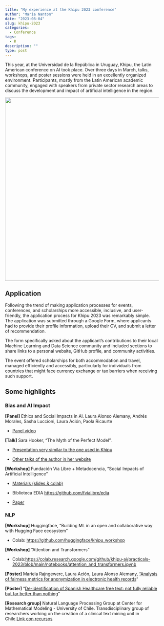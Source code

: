 ```yaml
---
title: "My experience at the Khipu 2023 conference"
author: "María Nanton"
date: "2023-08-04"
slug: khipu-2023
categories:
  - Conference
tags:
  - R
description: ""
type: post
---
```


This year, at the Universidad de la República in Uruguay, Khipu, the Latin American conference on AI took place. Over three days in March, talks, workshops, and poster sessions were held in an excellently organized environment. Participants, mostly from the Latin American academic community, engaged with speakers from private sector research areas to discuss the development and impact of artificial intelligence in the region.

![](Khipu-2023-2.png){fig-align="center" width="600"}

## Application

Following the trend of making application processes for events, conferences, and scholarships more accessible, inclusive, and user-friendly, the application process for Khipu 2023 was remarkably simple. The application was submitted through a Google Form, where applicants had to provide their profile information, upload their CV, and submit a letter of recommendation.

The form specifically asked about the applicant’s contributions to their local Machine Learning and Data Science community and included sections to share links to a personal website, GitHub profile, and community activities.

The event offered scholarships for both accommodation and travel, managed efficiently and accessibly, particularly for individuals from countries that might face currency exchange or tax barriers when receiving such support.

## Some highlights

### Bias and AI Impact

**\[Panel\]** Ethics and Social Impacts in AI. Laura Alonso Alemany, Andrés Morales, Sasha Luccioni, Laura Ación, Paola Ricaurte

-   [Panel video](https://www.youtube.com/live/kd3l4pvc7b4?feature=share&t=6917)

**\[Talk\]** Sara Hooker, "The Myth of the Perfect Model".

-   [Presentation very similar to the one used in Khipu](https://docs.google.com/presentation/d/16xrRP87po5o-aIgdRSQbEYnIWL2T4_d2OKn4aha45Aw/edit?resourcekey=0-QhwyH1SJ4rqj4ZGJVLVbJA#slide=id.gc0668ccb23_0_0)

-   [Other talks of the author in her website](https://www.sarahooker.me/research_talks.html)

**\[Workshop\]** Fundación Vía Libre + Metadocencia, "Social Impacts of Artificial Intelligence"

-   [Materials (slides & colab)](https://www.metadocencia.org/en/curso/etica_en_ia/)

-   Biblioteca EDIA <https://github.com/fvialibre/edia>

-   [Paper](https://arxiv.org/abs/2207.06591)

### NLP

**\[Workshop\]** Huggingface, "Building ML in an open and collaborative way with Hugging Face ecosystem"

-   Colab: <https://github.com/huggingface/khipu_workshop>

**\[Workshop\]** "Attention and Transformers"

-   Colab:<https://colab.research.google.com/github/khipu-ai/practicals-2023/blob/main/notebooks/attention_and_transformers.ipynb>

**\[Póster\]** Mariela Rajngewerc, Laura Ación, Laura Alonso Alemany, ["Analysis of fairness metrics for anonymization in electronic health records](https://marielaraj.github.io/files/mrajngewerc_poster_khipu_2023.pdf)"[ ](https://marielaraj.github.io/files/mrajngewerc_poster_khipu_2023.pdf)

**\[Póster\]** "[De-identification of Spanish Healthcare free text: not fully reliable but far better than nothing](https://slldec.github.io/poster_khipu_2023)"

**\[Research group\]** Natural Language Processing Group at Center for Mathematical Modeling - University of Chile. Transdisciplinary group of researchers working on the creation of a clinical text mining unit in Chile.[Link con recursos](http://pln.cmm.uchile.cl/grav/en)
